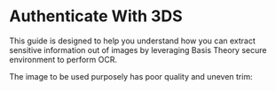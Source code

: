 # Authenticate With 3DS

This guide is designed to help you understand how you can extract sensitive information out of images by leveraging Basis Theory secure environment to perform OCR.

The image to be used purposely has poor quality and uneven trim:
